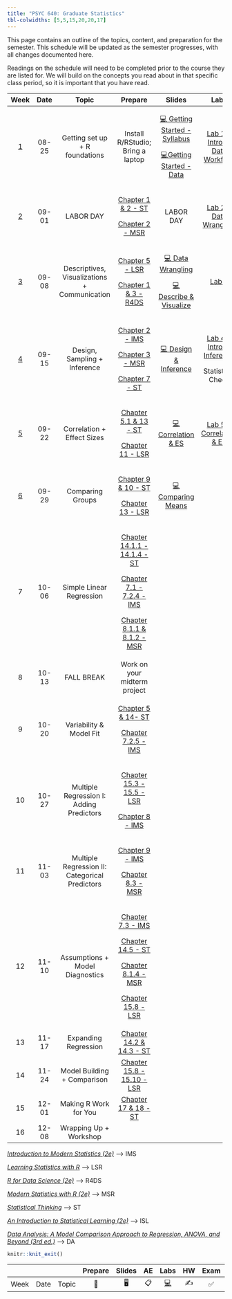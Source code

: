 ```yaml
---
title: "PSYC 640: Graduate Statistics"
tbl-colwidths: [5,5,15,20,20,17]
---
```


This page contains an outline of the topics, content, and preparation for the semester. This schedule will be updated as the semester progresses, with all changes documented here.

::: callout-important
Readings on the schedule will need to be completed prior to the course they are listed for. We will build on the concepts you read about in that specific class period, so it is important that you have read.
:::

<div>

+-------------------------+---------+------------------------------------------------+---------------------------------------------------------------------------------------------------------------+-------------------------------------------------------------------------------+-------------------------------------------------------------------+
| Week                    | Date    | Topic                                          | Prepare                                                                                                       | Slides                                                                        | Labs                                                              |
+:=======================:+:=======:+:==============================================:+:=============================================================================================================:+:=============================================================================:+:=================================================================:+
| [1](/weeks/week-1.html) | 08-25   | Getting set up + R foundations                 | Install R/RStudio; Bring a laptop                                                                             | [💻 Getting Started - Syllabus](../slides/lec-1_syl.html){target="_blank"}    | [Lab 1 - Intro to Data Workflow](/labs/lab-1_data-workflow.html)  |
|                         |         |                                                |                                                                                                               |                                                                               |                                                                   |
|                         |         |                                                |                                                                                                               | [💻Getting Started - Data](../slides/lec-1_background.html){target="_blank"}  |                                                                   |
+-------------------------+---------+------------------------------------------------+---------------------------------------------------------------------------------------------------------------+-------------------------------------------------------------------------------+-------------------------------------------------------------------+
| [2](weeks/week-2.html)  | 09-01   | LABOR DAY                                      | [Chapter 1 & 2 - ST](https://statsthinking21.github.io/statsthinking21-core-site/){target="_blank"}           | LABOR DAY                                                                     | [Lab 2 - Data Wrangling](/labs/lab-2_data-wrangling.html)         |
|                         |         |                                                |                                                                                                               |                                                                               |                                                                   |
|                         |         |                                                | [Chapter 2 - MSR](https://www.modernstatisticswithr.com/){target="_blank"}                                    |                                                                               |                                                                   |
+-------------------------+---------+------------------------------------------------+---------------------------------------------------------------------------------------------------------------+-------------------------------------------------------------------------------+-------------------------------------------------------------------+
| [3](weeks/week-3.html)  | 09-08   | Descriptives, Visualizations + Communication   | [Chapter 5 - LSR](https://learningstatisticswithr.com/book/){target="_blank"}                                 | [💻 Data Wrangling](../slides/lec-3_wrangle.html){target="_blank"}            | [Lab 3](/labs/lab-3_describe-viz.html)                            |
|                         |         |                                                |                                                                                                               |                                                                               |                                                                   |
|                         |         |                                                | [Chapter 1 & 3 - R4DS](https://r4ds.hadley.nz/){target="_blank"}                                              | [💻 Describe & Visualize](../slides/lec-3_desc-viz.html){target="_blank"}     |                                                                   |
+-------------------------+---------+------------------------------------------------+---------------------------------------------------------------------------------------------------------------+-------------------------------------------------------------------------------+-------------------------------------------------------------------+
| [4](weeks/week-4.html)  | 09-15   | Design, Sampling + Inference                   | [Chapter 2 - IMS](https://openintro-ims.netlify.app/){target="_blank"}                                        | [💻 Design & Inference](/slides/lec-4_design-inference.html){target="_blank"} | [Lab 4 - Intro to Inference](/labs/lab-4.html){target="_blank"}   |
|                         |         |                                                |                                                                                                               |                                                                               |                                                                   |
|                         |         |                                                | [Chapter 3 - MSR](https://www.modernstatisticswithr.com/){target="_blank"}                                    |                                                                               | Statistical Check                                                 |
|                         |         |                                                |                                                                                                               |                                                                               |                                                                   |
|                         |         |                                                | [Chapter 7 - ST](https://statsthinking21.github.io/statsthinking21-core-site/){target="_blank"}               |                                                                               |                                                                   |
+-------------------------+---------+------------------------------------------------+---------------------------------------------------------------------------------------------------------------+-------------------------------------------------------------------------------+-------------------------------------------------------------------+
| [5](weeks/week-5.html)  | 09-22   | Correlation + Effect Sizes                     | [Chapter 5.1 & 13 - ST](https://statsthinking21.github.io/statsthinking21-core-site/){target="_blank"}        | [💻 Correlation & ES](/slides/lec-5_correlation.html){target="_blank"}        | [Lab 5 - Correlation & ES](/labs/lab-5_cor.html){target="_blank"} |
|                         |         |                                                |                                                                                                               |                                                                               |                                                                   |
|                         |         |                                                | [Chapter 11 - LSR](https://learningstatisticswithr.com/book/){target="_blank"}                                |                                                                               |                                                                   |
+-------------------------+---------+------------------------------------------------+---------------------------------------------------------------------------------------------------------------+-------------------------------------------------------------------------------+-------------------------------------------------------------------+
| [6](weeks/week6_html)   | 09-29   | Comparing Groups                               | [Chapter 9 & 10 - ST](https://statsthinking21.github.io/statsthinking21-core-site/){target="_blank"}          | [💻Comparing Means](slides/lec-6_mean.html){target="_blank"}                  |                                                                   |
|                         |         |                                                |                                                                                                               |                                                                               |                                                                   |
|                         |         |                                                | [Chapter 13 - LSR](https://learningstatisticswithr.com/book/){target="_blank"}                                |                                                                               |                                                                   |
+-------------------------+---------+------------------------------------------------+---------------------------------------------------------------------------------------------------------------+-------------------------------------------------------------------------------+-------------------------------------------------------------------+
| 7                       | 10-06   | Simple Linear Regression                       | [Chapter 14.1.1 - 14.1.4 - ST](https://statsthinking21.github.io/statsthinking21-core-site/){target="_blank"} |                                                                               |                                                                   |
|                         |         |                                                |                                                                                                               |                                                                               |                                                                   |
|                         |         |                                                | [Chapter 7.1 - 7.2.4 - IMS](https://openintro-ims.netlify.app/){target="_blank"}                              |                                                                               |                                                                   |
|                         |         |                                                |                                                                                                               |                                                                               |                                                                   |
|                         |         |                                                | [Chapter 8.1.1 & 8.1.2 - MSR](https://www.modernstatisticswithr.com/){target="_blank"}                        |                                                                               |                                                                   |
+-------------------------+---------+------------------------------------------------+---------------------------------------------------------------------------------------------------------------+-------------------------------------------------------------------------------+-------------------------------------------------------------------+
| 8                       | 10-13   | FALL BREAK                                     | Work on your midterm project                                                                                  |                                                                               |                                                                   |
+-------------------------+---------+------------------------------------------------+---------------------------------------------------------------------------------------------------------------+-------------------------------------------------------------------------------+-------------------------------------------------------------------+
| 9                       | 10-20   | Variability & Model Fit                        | [Chapter 5 & 14- ST](https://statsthinking21.github.io/statsthinking21-core-site/){target="_blank"}           |                                                                               |                                                                   |
|                         |         |                                                |                                                                                                               |                                                                               |                                                                   |
|                         |         |                                                | [Chapter 7.2.5 - IMS](https://openintro-ims.netlify.app/){target="_blank"}                                    |                                                                               |                                                                   |
+-------------------------+---------+------------------------------------------------+---------------------------------------------------------------------------------------------------------------+-------------------------------------------------------------------------------+-------------------------------------------------------------------+
| 10                      | 10-27   | Multiple Regression I: Adding Predictors       | [Chapter 15.3 - 15.5 - LSR](https://learningstatisticswithr.com/book/){target="_blank"}                       |                                                                               |                                                                   |
|                         |         |                                                |                                                                                                               |                                                                               |                                                                   |
|                         |         |                                                | [Chapter 8 - IMS](https://openintro-ims.netlify.app/){target="_blank"}                                        |                                                                               |                                                                   |
+-------------------------+---------+------------------------------------------------+---------------------------------------------------------------------------------------------------------------+-------------------------------------------------------------------------------+-------------------------------------------------------------------+
| 11                      | 11-03   | Multiple Regression II: Categorical Predictors | [Chapter 9 - IMS](https://openintro-ims.netlify.app/){target="_blank"}                                        |                                                                               |                                                                   |
|                         |         |                                                |                                                                                                               |                                                                               |                                                                   |
|                         |         |                                                | [Chapter 8.3 - MSR](https://www.modernstatisticswithr.com/){target="_blank"}                                  |                                                                               |                                                                   |
+-------------------------+---------+------------------------------------------------+---------------------------------------------------------------------------------------------------------------+-------------------------------------------------------------------------------+-------------------------------------------------------------------+
| 12                      | 11-10   | Assumptions + Model Diagnostics                | [Chapter 7.3 - IMS](https://openintro-ims.netlify.app/){target="_blank"}                                      |                                                                               |                                                                   |
|                         |         |                                                |                                                                                                               |                                                                               |                                                                   |
|                         |         |                                                | [Chapter 14.5 - ST](https://statsthinking21.github.io/statsthinking21-core-site/){target="_blank"}            |                                                                               |                                                                   |
|                         |         |                                                |                                                                                                               |                                                                               |                                                                   |
|                         |         |                                                | [Chapter 8.1.4 - MSR](https://www.modernstatisticswithr.com/){target="_blank"}                                |                                                                               |                                                                   |
|                         |         |                                                |                                                                                                               |                                                                               |                                                                   |
|                         |         |                                                | [Chapter 15.8 - LSR](https://learningstatisticswithr.com/book/){target="_blank"}                              |                                                                               |                                                                   |
+-------------------------+---------+------------------------------------------------+---------------------------------------------------------------------------------------------------------------+-------------------------------------------------------------------------------+-------------------------------------------------------------------+
| 13                      | 11-17   | Expanding Regression                           | [Chapter 14.2 & 14.3 - ST](https://statsthinking21.github.io/statsthinking21-core-site/){target="_blank"}     |                                                                               |                                                                   |
+-------------------------+---------+------------------------------------------------+---------------------------------------------------------------------------------------------------------------+-------------------------------------------------------------------------------+-------------------------------------------------------------------+
| 14                      | 11-24   | Model Building + Comparison                    | [Chapter 15.8 - 15.10 - LSR](https://learningstatisticswithr.com/book/){target="_blank"}                      |                                                                               |                                                                   |
+-------------------------+---------+------------------------------------------------+---------------------------------------------------------------------------------------------------------------+-------------------------------------------------------------------------------+-------------------------------------------------------------------+
| 15                      | 12-01   | Making R Work for You                          | [Chapter 17 & 18 - ST](https://statsthinking21.github.io/statsthinking21-core-site/){target="_blank"}         |                                                                               |                                                                   |
+-------------------------+---------+------------------------------------------------+---------------------------------------------------------------------------------------------------------------+-------------------------------------------------------------------------------+-------------------------------------------------------------------+
| 16                      | 12-08   | Wrapping Up + Workshop                         |                                                                                                               |                                                                               |                                                                   |
+-------------------------+---------+------------------------------------------------+---------------------------------------------------------------------------------------------------------------+-------------------------------------------------------------------------------+-------------------------------------------------------------------+

</div>

[*Introduction to Modern Statistics (2e)*](https://openintro-ims.netlify.app/){target="_blank"} –\> IMS

[*Learning Statistics with R*](https://learningstatisticswithr.com/book/){target="_blank"} –\> LSR

[*R for Data Science (2e)*](https://r4ds.hadley.nz/){target="_blank"} –\> R4DS

[*Modern Statistics with R (2e)*](https://www.modernstatisticswithr.com/){target="_blank"} –\> MSR

[*Statistical Thinking*](https://statsthinking21.github.io/statsthinking21-core-site/){target="_blank"} –\> ST

[*An Introduction to Statistical Learning (2e)*](https://www.statlearning.com/){target="_blank"} –\> ISL

[*Data Analysis: A Model Comparison Approach to Regression, ANOVA, and Beyond (3rd ed.)*](https://sadbhavnapublications.org/research-enrichment-material/2-Statistical-Books/Data-Analysis-A-Model-Comparison-Approach-To-Regression,-ANOVA,-and-Beyond.pdf){target="_blank"} –\> DA

```r
knitr::knit_exit()
```

|      |      |       | Prepare | Slides | AE  |  Labs  | HW  | Exam | Project |
|------|------|-------|:-------:|:------:|:---:|:------:|:---:|:----:|:-------:|
| Week | Date | Topic |   📖    |   🖥️   | 📋  | [💻]() | ✍️  |  ✅  |   📂    |
